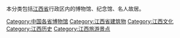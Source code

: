 本分类包括[[江西省|江西省]]行政区内的博物馆、纪念馆、名人故居。

[[Category:中国各省博物馆|Category:中国各省博物馆]]
[[Category:江西省建筑物|Category:江西省建筑物]]
[[Category:江西文化|Category:江西文化]]
[[Category:江西历史|Category:江西历史]]
[[Category:江西旅游景点|Category:江西旅游景点]]